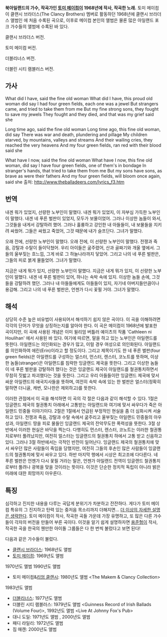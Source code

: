 '''북아일랜드의 가수, 작곡가인 [[토미 메이컴]]이 1968년에 작사, 작곡한 노래.''' 토미 메이컴이 클랜시 브라더스(The Clancy Brothers) 멤버로 활동하던 1968년에 클랜시 브라더스 앨범인 <Home Boys Home>에 처음 수록된 곡으로, 이후로 메이컴 본인의 앨범은 물론 많은 아일랜드 포크 가수들의 앨범에 수록된 바 있다.

{{{#!html
<iframe width="480" height="270" src="http://www.youtube.com/embed/_tzc3-hnsgE?feature=player_detailpage" frameborder="0" allowfullscreen></iframe>
}}}
클랜시 브라더스 버전.

{{{#!html
<iframe width="480" height="270" src="http://www.youtube.com/embed/KsaQPobUZiM?feature=player_detailpage" frameborder="0" allowfullscreen></iframe>
}}}
토미 메이컴 버전.

{{{#!html
<iframe width="480" height="270" src="http://www.youtube.com/embed/c3O-UgjGRco?feature=player_detailpage" frameborder="0" allowfullscreen></iframe>
}}}
더블리너스 버전.

{{{#!html
<iframe width="480" height="270" src="http://www.youtube.com/embed/Cfdvb-0B3qs?feature=player_detailpage" frameborder="0" allowfullscreen></iframe>
}}}
더블린 시티 램블러스 버전.

== 가사 ==
What did I have, said the fine old woman
What did I have, this proud old woman did say
I had four green fields, each one was a jewel
But strangers came, and tried to take them from me
But my fine strong sons, they fought to save my jewels
They fought and they died, and that was my grief said she

Long time ago, said the fine old woman
Long time ago, this fine old woman, did say
There was war and death, plundering and pillage
My children starved, by mountains, valleys and streams
And their wailing cries, they reached the very heavens
And my four green fields, ran red with their blood said she

What have I now, said the fine old woman
What have I now, this fine old woman, did say
I have four green fields, one of them's in bondage
In stranger's hands, that tried to take them from me
But my sons have sons, as brave as were their fathers
And my four green fields, will bloom once again, said she
출처: http://www.theballadeers.com/lyrics_f3.htm

== 번역 ==

내겐 뭐가 있었지, 선량한 노부인이 말했다.
내겐 뭐가 있었지, 이 자부심 가득한 노부인이 말했다.
내겐 네 푸른 벌판이 있었지, 모두가 보물이었어.
그러나 이상한 놈들이 와서, 그것들을 내게서 강탈하려 했어.
그러나 훌륭하고 강인한 내 아들들이, 내 보물들을 지키려 싸웠어.
그들은 싸웠고 죽었어, 그것 때문에 내가 슬프단다. 그녀가 말했다.

오래 전에, 선량한 노부인이 말했다.
오래 전에, 이 선량한 노부인이 말했다.
전쟁과 죽음, 강탈과 수탈이 들이닥쳤어.
우리 아이들은 굶주렸어, 산과 골짜기와 개울 옆에서.
그들의 울부짖는 흐느낌, 그게 바로 그 하늘나라까지 닿았어.
그리고 나의 네 푸른 벌판은, 그들의 피로 붉게 물들었어. 그녀가 말했다.

지금은 내게 뭐가 있지, 선량한 노부인이 말했다.
지금은 내게 뭐가 있지, 이 선량한 노부인이 말했다.
내겐 네 푸른 벌판이 있어, 하나는 속박 속에 있지.
이상한 놈들 손에, 그것들을 강탈하려 했던.
그러나 내 아들들에게도 아들들이 있지, 자기네 아버지들만큼이나 용감해.
그리고 나의 네 푸른 벌판은, 언젠가 다시 꽃필 거야. 그녀가 말했다.

== 해석 ==
상당히 수준 높은 비유법이 사용되어서 해석하기 쉽지 않은 곡이다. 이 곡을 이해하려면 각각의 단어가 무엇을 상징하는지를 알아야 한다. 이 곡은 메이컴이 1968년에 발표한 곡이지만, 이 곡에 사용된 개념은 이미 윌리엄 버틀러 예이츠의 작품 'Cathleen ni Houlihan' 에서 사용된 바 있다. 여기에 따르면, 말을 하고 있는 노부인은 아일랜드를 뜻한다. 아일랜드는 의인화되는 경우가 많고, 이럴 경우 여성으로 의인화된다. 아일랜드를 의인화하여 에린(Erin)이라고 할 정도이다. 그리고 제목이기도 한 네 푸른 벌판(four green fields)은 아일랜드를 구성하는 얼스터, 먼스터, 렌스터, 코노트를 뜻하며, 이상한 놈들(stranger)은 아일랜드를 침략한 잉글랜드 제국을 뜻한다. 그리고 이상한 놈들이 네 푸른 벌판을 강탈하려 했다는 것은 잉글랜드 제국이 아일랜드를 철권통치하면서 무참히 짓밟고 파괴했다는 것을 뜻한다. 그리고 우리 아들들이란 잉글랜드 제국에 맞서 싸운 아일랜드의 애국지사들을 뜻하며, 여전히 속박 속에 있는 한 벌판은 얼스터(정확히 말하면 더니골, 캐번, 모나한은 제외하고)를 뜻한다. 

이러한 관점에서 이 곡을 해석하면 이 곡의 각 절은 다음과 같이 해석할 수 있다. 1절은 잉글랜드 제국의 철권통치 아래에서 고통받는 아일랜드와 여기에 맞서 싸우다가 죽은 아일랜드 민중들 이야기이다. 2절은 1절에서 언급된 부정적인 현실을 좀 더 심화시켜 서술하고 있다. 전쟁과 죽음, 강탈과 수탈 속에서 굶주리고 울부짖는 아일랜드 민중들의 아우성과, 아일랜드 땅을 피로 물들인 잉글랜드 제국의 잔악무도한 폭력성을 뜻한다. 3절 상반에서 이러한 현실은 바닥을 찍는다. 다행히도 먼스터, 렌스터, 코노트는 이러한 철권통치로부터 풀려났지만, 여전히 얼스터는 잉글랜드의 철권통치 하에서 고통 받고 신음하고 있다. 그러나 3절 하반에서는 극적인 반전이 일어난다. 잉글랜드 제국의 철권통치에 맞서 싸우던 많은 사람들이 죽임을 당했지만, 여전히 그들의 후손인 많은 사람들이 잉글랜드의 철권통치에 맞서 싸우고 있다. 하반 마지막 행에서 시상은 최고조에 다다른다. 네 푸른 벌판은 언젠가 다시 꽃필 거라는 말은, 언젠가 아일랜드 전역이 잉글랜드 철권통치로부터 풀려나 광복을 맞을 것이라는 뜻이다. 이것은 단순한 정치적 독립이 아니라 밝은 미래에 대한 희망까지 아우른다.

== 특징 ==
심각하고 진지한 내용을 다루는 곡답게 분위기가 차분하고 잔잔하다. 게다가 토미 메이컴 특유의 그 진지하고 탄력 있는 중저음 목소리까지 더해지면... [[더 이상의 자세한 설명은 생략한다]]. 토미 메이컴이 작사, 작곡한 곡들 가운데 가장 유명하고, 또 많은 다른 가수들이 각자의 버전을 만들어 부른 곡이다. 이것을 알기 쉽게 설명하자면 [[용준형]]이 작사, 작곡한 곡을 한국의 웬만한 아이돌 그룹들은 다 한 번씩 불렀다고 보면 된다!

다음과 같은 가수들이 불렀다.
* [[클랜시 브라더스]]: 1968년도 앨범 <Home Boys Home>
* [[토미 메이컴]]: 1969년도 앨범 <In The Dark Green Wood>
1970년도 앨범 <The Bard Of Armagh>  
1990년도 앨범 <The Tommy Makem Songbag>
* 토미 메이컴&[[리엄 클랜시]]: 1980년도 앨범 <The Makem & Clancy Collection>
1983년도 앨범 <LIVE at the National Concert Hall>
* [[더블리너스]]: 1977년도 앨범 <Live at Montreux>
* 더블린 시티 램블러스: 1979년도 앨범 <Guinness Record of Irish Ballads (Volume Four)>, 1992년도 앨범 <Live At Johnny Fox's Pub>
* 대니 도일: 1971년도 앨범 <Danny Doyle>, 2000년도 앨범 <Whiskey on a Sunday>
* 패디 라일리: 1972년도 앨범 <Paddy Reilly At Home>
* 짐 매캔: 2000년도 앨범 <By Request>
